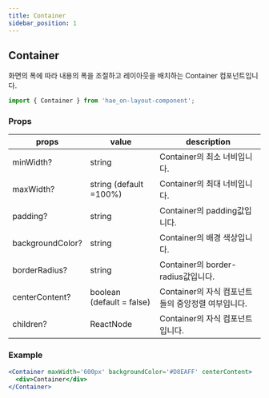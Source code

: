 ```yaml
---
title: Container
sidebar_position: 1
---
```


## Container

화면의 폭에 따라 내용의 폭을 조절하고 레이아웃을 배치하는 Container 컴포넌트입니다.

```jsx
import { Container } from 'hae_on-layout-component';
```

### Props

| props            | value                     | description                                        |
| ---------------- | ------------------------- | -------------------------------------------------- |
| minWidth?        | string                    | Container의 최소 너비입니다.                       |
| maxWidth?        | string (default =100%)    | Container의 최대 너비입니다.                       |
| padding?         | string                    | Container의 padding값입니다.                       |
| backgroundColor? | string                    | Container의 배경 색상입니다.                       |
| borderRadius?    | string                    | Container의 border-radius값입니다.                 |
| centerContent?   | boolean (default = false) | Container의 자식 컴포넌트들의 중앙정렬 여부입니다. |
| children?        | ReactNode                 | Container의 자식 컴포넌트입니다.                   |

### Example

```jsx live
<Container maxWidth='600px' backgroundColor='#D8EAFF' centerContent>
  <div>Container</div>
</Container>
```
